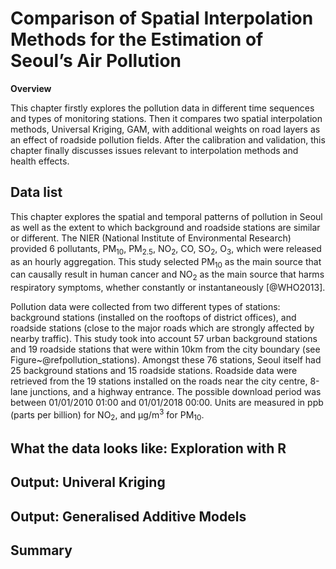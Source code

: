 # Comparison of Spatial Interpolation Methods for the Estimation of Seoul’s Air Pollution {#study1}
**Overview**

This chapter firstly explores the pollution data in different time sequences and types of monitoring stations.
Then it compares two spatial interpolation methods, Universal Kriging, GAM, with additional weights on road layers as an effect of roadside pollution fields. 
After the calibration and validation, this chapter finally discusses issues relevant to interpolation methods and health effects.


## Data list
This chapter explores the spatial and temporal patterns of pollution in Seoul as well as the extent to which background and roadside stations are similar or different. The NIER (National Institute of Environmental Research) provided 6 pollutants, PM~10~, PM~2.5~, NO~2~, CO, SO~2~, O~3~, which were released as an hourly aggregation. This study selected PM~10~ as the main source that can causally result in human cancer and NO~2~ as the main source that harms respiratory symptoms, whether constantly or instantaneously [@WHO2013].


Pollution data were collected from two different types of stations: background stations (installed on the rooftops of district offices), and roadside stations (close to the major roads which are strongly affected by nearby traffic). This study took into account 57 urban background stations and 19 roadside stations that were within 10km from the city boundary (see Figure~\@refpollution_stations). 
Amongst these 76 stations, Seoul itself had 25 background stations and 15 roadside stations. Roadside data were retrieved from the 19 stations installed on the roads near the city centre, 8-lane junctions, and a highway entrance. The possible download period was between 01/01/2010 01:00 and 01/01/2018 00:00. Units are measured in ppb (parts per billion) for NO~2~, and µg/m^3^ for PM~10~.



## What the data looks like: Exploration with R


## Output: Univeral Kriging 


## Output: Generalised Additive Models


## Summary






